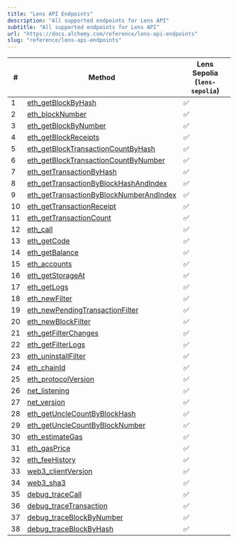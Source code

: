 ```yaml
---
title: "Lens API Endpoints"
description: "All supported endpoints for Lens API"
subtitle: "All supported endpoints for Lens API"
url: "https://docs.alchemy.com/reference/lens-api-endpoints"
slug: "reference/lens-api-endpoints"
---
```


| #  | Method                                                                                         | **Lens Sepolia (`lens-sepolia`)** |
| -- | ---------------------------------------------------------------------------------------------- | --------------------------------- |
| 1  | [eth\_getBlockByHash](/reference/eth-getblockbyhash)                                           | ✅                                 |
| 2  | [eth\_blockNumber](/reference/eth-blocknumber)                                                 | ✅                                 |
| 3  | [eth\_getBlockByNumber](/reference/eth-getblockbynumber)                                       | ✅                                 |
| 4  | [eth\_getBlockReceipts](/reference/eth-getblockreceipts)                                       | ✅                                 |
| 5  | [eth\_getBlockTransactionCountByHash](/reference/eth-getblocktransactioncountbyhash)           | ✅                                 |
| 6  | [eth\_getBlockTransactionCountByNumber](/reference/eth-getblocktransactioncountbynumber)       | ✅                                 |
| 7  | [eth\_getTransactionByHash](/reference/eth-gettransactionbyhash)                               | ✅                                 |
| 8  | [eth\_getTransactionByBlockHashAndIndex](/reference/eth-gettransactionbyblockhashandindex)     | ✅                                 |
| 9  | [eth\_getTransactionByBlockNumberAndIndex](/reference/eth-gettransactionbyblocknumberandindex) | ✅                                 |
| 10 | [eth\_getTransactionReceipt](/reference/eth-gettransactionreceipt)                             | ✅                                 |
| 11 | [eth\_getTransactionCount](/reference/eth-gettransactioncount)                                 | ✅                                 |
| 12 | [eth\_call](/reference/eth-call)                                                               | ✅                                 |
| 13 | [eth\_getCode](/reference/eth-getcode)                                                         | ✅                                 |
| 14 | [eth\_getBalance](/reference/eth-getbalance)                                                   | ✅                                 |
| 15 | [eth\_accounts](/reference/eth-accounts)                                                       | ✅                                 |
| 16 | [eth\_getStorageAt](/reference/eth-getstorageat)                                               | ✅                                 |
| 17 | [eth\_getLogs](/reference/eth-getlogs)                                                         | ✅                                 |
| 18 | [eth\_newFilter](/reference/eth-newfilter)                                                     | ✅                                 |
| 19 | [eth\_newPendingTransactionFilter](/reference/eth-newpendingtransactionfilter)                 | ✅                                 |
| 20 | [eth\_newBlockFilter](/reference/eth-newblockfilter)                                           | ✅                                 |
| 21 | [eth\_getFilterChanges](/reference/eth-getfilterchanges)                                       | ✅                                 |
| 22 | [eth\_getFilterLogs](/reference/eth-getfilterlogs)                                             | ✅                                 |
| 23 | [eth\_uninstallFilter](/reference/eth-uninstallfilter)                                         | ✅                                 |
| 24 | [eth\_chainId](/reference/eth-chainid)                                                         | ✅                                 |
| 25 | [eth\_protocolVersion](/reference/eth-protocolversion)                                         | ✅                                 |
| 26 | [net\_listening](/reference/net-listening)                                                     | ✅                                 |
| 27 | [net\_version](/reference/net-version)                                                         | ✅                                 |
| 28 | [eth\_getUncleCountByBlockHash](/reference/eth-getunclecountbyblockhash)                       | ✅                                 |
| 29 | [eth\_getUncleCountByBlockNumber](/reference/eth-getunclecountbyblocknumber)                   | ✅                                 |
| 30 | [eth\_estimateGas](/reference/eth-estimategas)                                                 | ✅                                 |
| 31 | [eth\_gasPrice](/reference/eth-gasprice)                                                       | ✅                                 |
| 32 | [eth\_feeHistory](/reference/eth-feehistory)                                                   | ✅                                 |
| 33 | [web3\_clientVersion](/reference/web3-clientversion)                                           | ✅                                 |
| 34 | [web3\_sha3](/reference/web3-sha3)                                                             | ✅                                 |
| 35 | [debug\_traceCall](/reference/debug-tracecall)                                                 | ✅                                 |
| 36 | [debug\_traceTransaction](/reference/debug-tracetransaction)                                   | ✅                                 |
| 37 | [debug\_traceBlockByNumber](/reference/debug-traceblockbynumber)                               | ✅                                 |
| 38 | [debug\_traceBlockByHash](/reference/debug-traceblockbyhash)                                   | ✅                                 |
